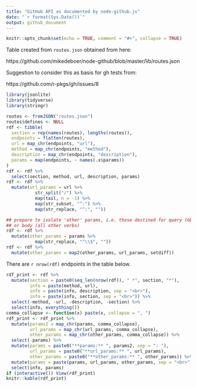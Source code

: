 ```yaml
---
title: "GitHub API as documented by node-github.js"
date: "`r format(Sys.Date())`"
output: github_document
---
```


```r
knitr::opts_chunk$set(echo = TRUE, comment = "#>", collapse = TRUE)
```

Table created from `routes.json` obtained from here:

https://github.com/mikedeboer/node-github/blob/master/lib/routes.json

Suggestion to consider this as basis for gh tests from:

https://github.com/r-pkgs/gh/issues/8

```r
library(jsonlite)
library(tidyverse)
library(stringr)

routes <- fromJSON("routes.json")
routes$defines <- NULL
rdf <- tibble(
  section = rep(names(routes), lengths(routes)),
  endpoints = flatten(routes),
  url = map_chr(endpoints, "url"),
  method = map_chr(endpoints, "method"),
  description = map_chr(endpoints, "description"),
  params = map(endpoints, ~ names(.x$params))
)
rdf <- rdf %>%
  select(section, method, url, description, params)
rdf <- rdf %>%
  mutate(url_params = url %>%
           str_split("/") %>%
           map(tail, n = -1) %>%
           map(str_subset, "^:") %>%
           map(str_replace, "^:", ""))

## prepare to isolate 'other' params, i.e. those destined for query (GET)
## or body (all other verbs)
rdf <- rdf %>%
  mutate(other_params = params %>%
           map(str_replace, "^\\$", ""))
rdf <- rdf %>%
  mutate(other_params = map2(other_params, url_params, setdiff))
```

There are `r nrow(rdf)` endpoints in the table below.

```r
rdf_print <- rdf %>%
  mutate(section = paste0(seq_len(nrow(rdf)), " *", section, "*"),
         info = paste(method, url),
         info = paste(info, description, sep = "<br>"),
         info = paste(info, section, sep = "<br>")) %>% 
  select(-method, -url, -description, -section) %>% 
  select(info, everything())
comma_collapse <- function(x) paste(x, collapse = ", ")
rdf_print <- rdf_print %>%
  mutate(params2 = map_chr(params, comma_collapse),
         url_params = map_chr(url_params, comma_collapse),
         other_params = map_chr(other_params, comma_collapse)) %>% 
  select(-params) %>% 
  mutate(params = paste0("**params:** ", params2, sep = ": "),
         url_params = paste0("**url_params:** ", url_params),
         other_params = paste0("**other_params:** ", other_params)) %>% 
  mutate(params = paste(params, url_params, other_params, sep = "<br>")) %>% 
  select(info, params)
if (interactive()) View(rdf_print)
knitr::kable(rdf_print)
```

